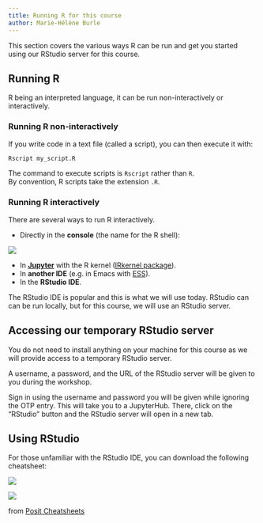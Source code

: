 ```yaml
---
title: Running R for this course
author: Marie-Hélène Burle
---
```


:::{.def}

This section covers the various ways R can be run and get you started using our RStudio server for this course.

:::

## Running R

R being an interpreted language, it can be run non-interactively or interactively.

### Running R non-interactively

If you write code in a text file (called a script), you can then execute it with:

```.r
Rscript my_script.R
```

:::{.note}

The command to execute scripts is `Rscript` rather than `R`. \
By convention, R scripts take the extension `.R`.

:::

### Running R interactively

There are several ways to run R interactively.

- Directly in the **console** (the name for the R shell):

![](img/console.png){fig-alt="noshadow"}

- In **[Jupyter](https://jupyter.org/)** with the R kernel ([IRkernel package](https://cran.rstudio.com/web/packages/IRkernel/index.html)).
- In **another IDE** (e.g. in Emacs with [ESS](https://ess.r-project.org/)).
- In the **RStudio IDE**.

The RStudio IDE is popular and this is what we will use today. RStudio can can be run locally, but for this course, we will use an RStudio server.

## Accessing our temporary RStudio server

You do not need to install anything on your machine for this course as we will provide access to a temporary RStudio server.

:::{.example}

A username, a password, and the URL of the RStudio server will be given to you during the workshop.

:::

Sign in using the username and password you will be given while ignoring the OTP entry. This will take you to a JupyterHub. There, click on the "RStudio" button and the RStudio server will open in a new tab.

## Using RStudio

For those unfamiliar with the RStudio IDE, you can download the following cheatsheet:

[![](img/rstudio-ide_1.jpg)](https://posit.co/wp-content/uploads/2022/10/rstudio-ide-1.pdf)

![](img/rstudio-ide_2.jpg)

:::{.caption}

from [Posit Cheatsheets](https://posit.co/resources/cheatsheets/)

:::
